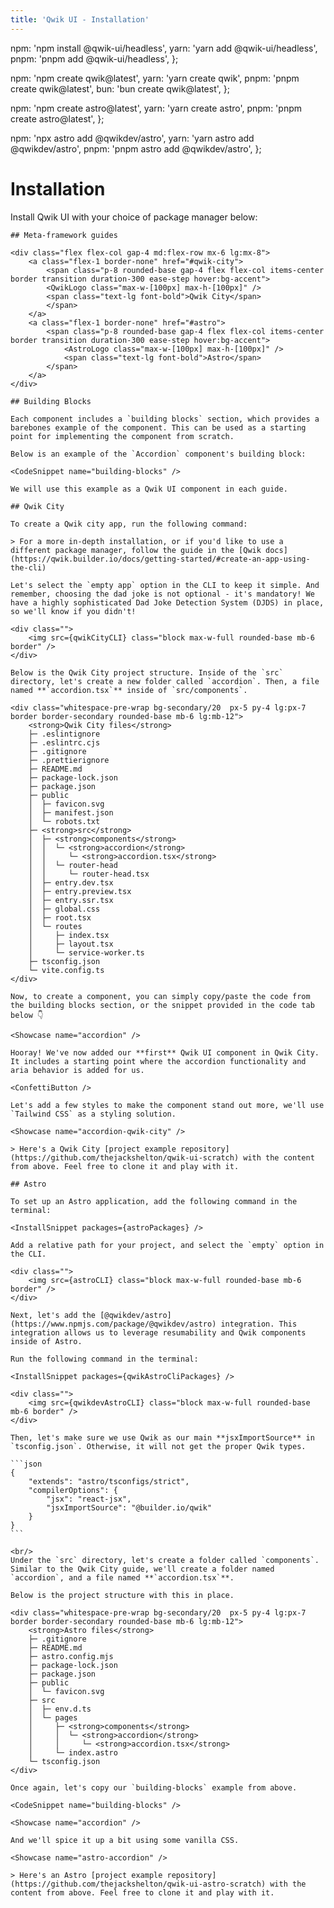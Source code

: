 ```yaml
---
title: 'Qwik UI - Installation'
---
```



  npm: 'npm install @qwik-ui/headless',
  yarn: 'yarn add @qwik-ui/headless',
  pnpm: 'pnpm add @qwik-ui/headless',
};

  npm: 'npm create qwik@latest',
  yarn: 'yarn create qwik',
  pnpm: 'pnpm create qwik@latest',
  bun: 'bun create qwik@latest',
};

  npm: 'npm create astro@latest',
  yarn: 'yarn create astro',
  pnpm: 'pnpm create astro@latest',
};

  npm: 'npx astro add @qwikdev/astro',
  yarn: 'yarn astro add @qwikdev/astro',
  pnpm: 'pnpm astro add @qwikdev/astro',
};

# Installation

Install Qwik UI with your choice of package manager below:

<InstallSnippet packages={packages} />

    ## Meta-framework guides

    <div class="flex flex-col gap-4 md:flex-row mx-6 lg:mx-8">
        <a class="flex-1 border-none" href="#qwik-city">
            <span class="p-8 rounded-base gap-4 flex flex-col items-center border transition duration-300 ease-step hover:bg-accent">
            <QwikLogo class="max-w-[100px] max-h-[100px]" />
            <span class="text-lg font-bold">Qwik City</span>
            </span>
        </a>
        <a class="flex-1 border-none" href="#astro">
            <span class="p-8 rounded-base gap-4 flex flex-col items-center border transition duration-300 ease-step hover:bg-accent">
                <AstroLogo class="max-w-[100px] max-h-[100px]" />
                <span class="text-lg font-bold">Astro</span>
            </span>
        </a>
    </div>

    ## Building Blocks

    Each component includes a `building blocks` section, which provides a barebones example of the component. This can be used as a starting point for implementing the component from scratch.

    Below is an example of the `Accordion` component's building block:

    <CodeSnippet name="building-blocks" />

    We will use this example as a Qwik UI component in each guide.

    ## Qwik City

    To create a Qwik city app, run the following command:

<InstallSnippet packages={qwikCityPackages} />

    > For a more in-depth installation, or if you'd like to use a different package manager, follow the guide in the [Qwik docs](https://qwik.builder.io/docs/getting-started/#create-an-app-using-the-cli)

    Let's select the `empty app` option in the CLI to keep it simple. And remember, choosing the dad joke is not optional - it's mandatory! We have a highly sophisticated Dad Joke Detection System (DJDS) in place, so we'll know if you didn't!

    <div class="">
        <img src={qwikCityCLI} class="block max-w-full rounded-base mb-6 border" />
    </div>

    Below is the Qwik City project structure. Inside of the `src` directory, let's create a new folder called `accordion`. Then, a file named **`accordion.tsx`** inside of `src/components`.

    <div class="whitespace-pre-wrap bg-secondary/20  px-5 py-4 lg:px-7 border border-secondary rounded-base mb-6 lg:mb-12">
        <strong>Qwik City files</strong>
        ├─ .eslintignore
        ├─ .eslintrc.cjs
        ├─ .gitignore
        ├─ .prettierignore
        ├─ README.md
        ├─ package-lock.json
        ├─ package.json
        ├─ public
        │  ├─ favicon.svg
        │  ├─ manifest.json
        │  └─ robots.txt
        ├─ <strong>src</strong>
        │  ├─ <strong>components</strong>
        │  │  └─ <strong>accordion</strong>
        │  │     └─ <strong>accordion.tsx</strong>
        │  │  └─ router-head
        │  │     └─ router-head.tsx
        │  ├─ entry.dev.tsx
        │  ├─ entry.preview.tsx
        │  ├─ entry.ssr.tsx
        │  ├─ global.css
        │  ├─ root.tsx
        │  └─ routes
        │     ├─ index.tsx
        │     ├─ layout.tsx
        │     └─ service-worker.ts
        ├─ tsconfig.json
        └─ vite.config.ts
    </div>

    Now, to create a component, you can simply copy/paste the code from the building blocks section, or the snippet provided in the code tab below 👇

    <Showcase name="accordion" />

    Hooray! We've now added our **first** Qwik UI component in Qwik City. It includes a starting point where the accordion functionality and aria behavior is added for us.

    <ConfettiButton />

    Let's add a few styles to make the component stand out more, we'll use `Tailwind CSS` as a styling solution.

    <Showcase name="accordion-qwik-city" />

    > Here's a Qwik City [project example repository](https://github.com/thejackshelton/qwik-ui-scratch) with the content from above. Feel free to clone it and play with it.

    ## Astro

    To set up an Astro application, add the following command in the terminal:

    <InstallSnippet packages={astroPackages} />

    Add a relative path for your project, and select the `empty` option in the CLI.

    <div class="">
        <img src={astroCLI} class="block max-w-full rounded-base mb-6 border" />
    </div>

    Next, let's add the [@qwikdev/astro](https://www.npmjs.com/package/@qwikdev/astro) integration. This integration allows us to leverage resumability and Qwik components inside of Astro.

    Run the following command in the terminal:

    <InstallSnippet packages={qwikAstroCliPackages} />

    <div class="">
        <img src={qwikdevAstroCLI} class="block max-w-full rounded-base mb-6 border" />
    </div>

    Then, let's make sure we use Qwik as our main **jsxImportSource** in `tsconfig.json`. Otherwise, it will not get the proper Qwik types.

    ```json
    {
        "extends": "astro/tsconfigs/strict",
        "compilerOptions": {
            "jsx": "react-jsx",
            "jsxImportSource": "@builder.io/qwik"
        }
    }
    ```

    <br/>
    Under the `src` directory, let's create a folder called `components`. Similar to the Qwik City guide, we'll create a folder named `accordion`, and a file named **`accordion.tsx`**.

    Below is the project structure with this in place.

    <div class="whitespace-pre-wrap bg-secondary/20  px-5 py-4 lg:px-7 border border-secondary rounded-base mb-6 lg:mb-12">
        <strong>Astro files</strong>
        ├─ .gitignore
        ├─ README.md
        ├─ astro.config.mjs
        ├─ package-lock.json
        ├─ package.json
        ├─ public
        │  └─ favicon.svg
        ├─ src
        │  ├─ env.d.ts
        │  └─ pages
        │     ├─ <strong>components</strong>
        │     │  └─ <strong>accordion</strong>
        │     │     └─ <strong>accordion.tsx</strong>
        │     └─ index.astro
        └─ tsconfig.json
    </div>

    Once again, let's copy our `building-blocks` example from above.

    <CodeSnippet name="building-blocks" />

    <Showcase name="accordion" />

    And we'll spice it up a bit using some vanilla CSS.

    <Showcase name="astro-accordion" />

    > Here's an Astro [project example repository](https://github.com/thejackshelton/qwik-ui-astro-scratch) with the content from above. Feel free to clone it and play with it.

